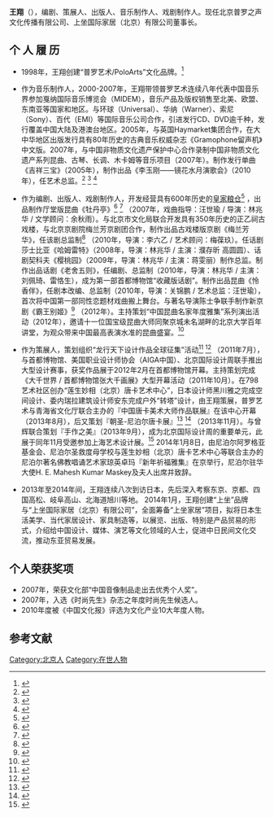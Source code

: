 '''王翔'''（{{bd|1963年}}），编剧、策展人、出版人、音乐制作人、戏剧制作人。现任北京普罗之声文化传播有限公司、上坐国际家居（北京）有限公司董事长。

==个 人 履 历==
*1998年，王翔创建“普罗艺术/PoloArts”文化品牌。<ref>{{cite web|author=凤凰网|title=视频专访厅堂版《牡丹亭》出品人|url=http://culture.ifeng.com/shendu/special/kunqu/|accessdate=2014-03-06|archive-date=2014-03-06|archive-url=https://web.archive.org/web/20140306132930/http://culture.ifeng.com/shendu/special/kunqu/|dead-url=no}}</ref> 

*作为音乐制作人，2000-2007年，王翔带领普罗艺术连续八年代表中国音乐界参加戛纳国际音乐博览会（MIDEM），音乐产品及版权销售至北美、欧盟、东南亚等国家和地区。与环球（Universal）、华纳（Warner）、索尼（Sony）、百代（EMI）等国际音乐公司合作，引进发行CD、DVD逾千种，发行覆盖中国大陆及港澳台地区。2005年，与英国Haymarket集团合作，在大中华地区出版发行具有80年历史的古典音乐权威杂志《Gramophone留声机》中文版。2007年，与中国非物质文化遗产保护中心合作录制中国非物质文化遗产系列昆曲、古琴、长调、木卡姆等音乐项目（2007年）。制作发行单曲《吉祥三宝》（2005年），制作出品《李玉刚——镜花水月演歌会》（2010年），任艺术总监。<ref>{{cite web|author=新浪影音娱乐|title=唱片品牌“普罗艺术”音乐精品|url=http://ent.sina.com.cn/c/b/2002-03-13/75733.html|accessdate=2014-03-06|archive-date=2014-03-06|archive-url=https://web.archive.org/web/20140306131213/http://ent.sina.com.cn/c/b/2002-03-13/75733.html|dead-url=no}}</ref> <ref>{{cite web|author=新京报|title=《留声机》推出中文版|url=http://news.sina.com.cn/o/2005-11-12/00437416164s.shtml|accessdate=2014-02-27|archive-date=2014-03-03|archive-url=https://web.archive.org/web/20140303002716/http://news.sina.com.cn/o/2005-11-12/00437416164s.shtml|dead-url=no}}</ref> <ref>{{cite web|author=人民网|title=李玉刚在京开始“镜花水月”之旅|url=http://ent.people.com.cn/GB/10734466.html|accessdate=2014-02-27|archive-date=2014-03-03|archive-url=https://web.archive.org/web/20140303054152/http://ent.people.com.cn/GB/10734466.html|dead-url=no}}</ref> 

*作为编剧、出版人、戏剧制作人，开发经营具有600年历史的[[皇家粮仓|皇家粮仓]]<ref>{{cite web|author=凤凰视频|title=文茜的私房新闻：皇家粮仓|url=http://v.ifeng.com/his/200802/f8cdc82e-5908-42ba-8d05-0574569cfc52.shtml?ptag=vsogou|accessdate=2014-03-06|archive-date=2014-03-06|archive-url=https://web.archive.org/web/20140306131245/http://v.ifeng.com/his/200802/f8cdc82e-5908-42ba-8d05-0574569cfc52.shtml?ptag=vsogou|dead-url=no}}</ref> ，出品制作厅堂版昆曲《牡丹亭》<ref>{{cite web|author=搜狐文化|title=皇家粮仓厅堂版昆曲《牡丹亭》|url=http://cul.sohu.com/s2009/mudanting/|accessdate=2014-02-27|archive-date=2014-03-03|archive-url=https://web.archive.org/web/20140303204758/http://cul.sohu.com/s2009/mudanting/|dead-url=no}}</ref> <ref>{{cite web|author=中国文化报|title=厅堂版《牡丹亭》探索戏曲商业化运营模式|url=http://epaper.ccdy.cn/html/2012-11/28/content_85386.htm|deadurl=yes|archiveurl=https://web.archive.org/web/20121201035302/http://epaper.ccdy.cn/html/2012-11/28/content_85386.htm|archivedate=2012-12-01}}</ref> （2007年，戏曲指导：汪世瑜 / 导演：林兆华 / 文学顾问：余秋雨）。与北京市文化局联合开发具有350年历史的正乙祠古戏楼，与北京京剧院梅兰芳京剧团合作，制作出品古戏楼版京剧《梅兰芳华》，任该剧总监制<ref>{{cite web|author=新浪娱乐|title=古戏楼里上演《梅兰芳华》 正乙祠再续梅缘|url=http://ent.sina.com.cn/j/2010-09-26/01213097474.shtml|accessdate=2014-02-27|archive-date=2014-03-03|archive-url=https://web.archive.org/web/20140303014320/http://ent.sina.com.cn/j/2010-09-26/01213097474.shtml|dead-url=no}}</ref> （2010年，导演：李六乙 / 艺术顾问：梅葆玖）。任话剧莎士比亚《哈姆雷特》（2008年，导演：林兆华 / 主演：濮存昕 高圆圆）、话剧契科夫《樱桃园》（2009年，导演：林兆华 / 主演：蒋雯丽）制作总监。制作出品话剧《老舍五则》，任编剧、总监制（2010年，导演：林兆华 / 主演：刘佩琦、雷恪生），成为第一部首都博物馆“收藏版话剧”。制作出品昆曲《怜香伴》，任剧本改编、总监制（2010年，导演：关锦鹏 / 艺术总监：汪世瑜），首次将中国第一部同性恋题材戏曲搬上舞台。与著名导演陈士争联手制作新京剧《霸王别姬》<ref>{{cite web|author=中国新闻网|title=《霸王别姬》制作人王翔：京剧自娱自乐只能等死|url=http://www.chinanews.com/cul/2012/03-09/3732303.shtml|accessdate=2014-03-06|archive-date=2012-11-08|archive-url=https://web.archive.org/web/20121108065340/http://www.chinanews.com/cul/2012/03-09/3732303.shtml|dead-url=no}}</ref> （2012年）。主持策划“中国昆曲名家年度雅集”系列演出活动（2012年），邀请十一位国宝级昆曲大师同聚京城未名湖畔的北京大学百年讲堂，为观众带来中国最高表演水准的昆曲盛宴。<ref>{{cite web|author=搜狐娱乐|title=中国昆曲名家年度雅集专题|url=http://yule.sohu.com/s2012/2012kqmjyj/|accessdate=2014-02-27|archive-date=2014-03-03|archive-url=https://web.archive.org/web/20140303225323/http://yule.sohu.com/s2012/2012kqmjyj/|dead-url=no}}</ref> 

*作为策展人，策划组织“龙行天下设计作品全球征集”活动<ref>{{cite web|author=新华网|title=“龙行天下”设计大赛全球寻找“中国龙”新形象|url=http://news.xinhuanet.com/society/2011-08/01/c_131023027.htm|accessdate=2014-03-06|archive-date=2014-03-30|archive-url=https://web.archive.org/web/20140330181334/http://news.xinhuanet.com/society/2011-08/01/c_131023027.htm|dead-url=no}}</ref> <ref>{{cite web|author=中国新闻网|title=中国全球征集“中国龙”设计 寻找龙颜新视觉|url=http://www.chinanews.com/cul/2011/08-07/3239048.shtml|accessdate=2014-03-06|archive-date=2015-09-23|archive-url=https://web.archive.org/web/20150923221925/http://www.chinanews.com/cul/2011/08-07/3239048.shtml|dead-url=no}}</ref> （2011年7月），与首都博物馆、美国职业设计师协会（AIGA中国）、北京国际设计周联手推出大型设计赛事，获奖作品展于2012年2月在首都博物馆开幕。主持策划完成《大千世界 / 首都博物馆张大千画展》大型开幕活动（2011年10月）。在798艺术社区创办“莲生妙相（北京）唐卡艺术中心”，日本设计师黑川雅之完成空间设计、委内瑞拉建筑设计师安东完成户外“转塔”设计，由王翔策展，普罗艺术与青海省文化厅联合主办的『中国唐卡美术大师作品联展』在该中心开幕（2013年8月），后又策划『朝圣-尼泊尔唐卡展』<ref>{{cite web|author=中国日报网|title=青海热贡唐卡美术大师作品联展在京开幕|url=http://caijing.chinadaily.com.cn/xfly/2013-08-05/content_9769442_2.html|deadurl=yes|archiveurl=https://web.archive.org/web/20140306131228/http://caijing.chinadaily.com.cn/xfly/2013-08-05/content_9769442_2.html|archivedate=2014-03-06}}</ref> <ref>{{cite web|author=北青网|title=唐卡美术大师作品联展亮相798 令人叹为观止|url=http://ent.ynet.com/3.1/1308/07/8189598.html|deadurl=yes|archiveurl=https://web.archive.org/web/20140306130955/http://ent.ynet.com/3.1/1308/07/8189598.html|archivedate=2014-03-06}}</ref> （2013年11月）。与曾辉联合策划『手作之美』（2013年9月），成为北京国际设计周的重要单元，此展于同年11月受邀参加上海艺术设计展。<ref>{{cite web|author=光明网|title=“手作之美”或参加秋拍 手工设计入拍卖市场|url=http://shuhua.gmw.cn/2013-09/30/content_9066644.htm}}{{dead link|date=2018年3月 |bot=InternetArchiveBot |fix-attempted=yes }}</ref> 2014年1月8日，由尼泊尔阿罗格亚基金会、尼泊尔圣救度母学校与莲生妙相（北京）唐卡艺术中心等联合主办的尼泊尔著名佛教唱诵艺术家琼英卓玛『新年祈福雅集』在京举行，尼泊尔驻华大使H. E. Mahesh Kumar Maskey及夫人出席并致辞。

*2013年至2014年间，王翔连续八次到访日本，先后深入考察东京、京都、四国高松、岐阜高山、北海道旭川等地。 2014年1月，王翔创建“上坐”品牌与“上坐国际家居（北京）有限公司”，全面筹备“上坐家居”项目，拟将日本生活美学、当代家居设计、家具制造等，以展览、出版、特别是产品贸易的形式，介绍给中国设计、媒体、演艺等文化领域的人士，促进中日民间文化交流，推动东亚贸易发展。

==个人荣获奖项==
*2007年，荣获文化部“中国音像制品走出去优秀个人奖”。
*2007年，入选《时尚先生》杂志之年度时尚先生候选人。
*2010年度被《中国文化报》评选为文化产业10大年度人物。

== 参考文献 ==
{{Reflist}}

[[Category:北京人|Category:北京人]]
[[Category:在世人物|Category:在世人物]]